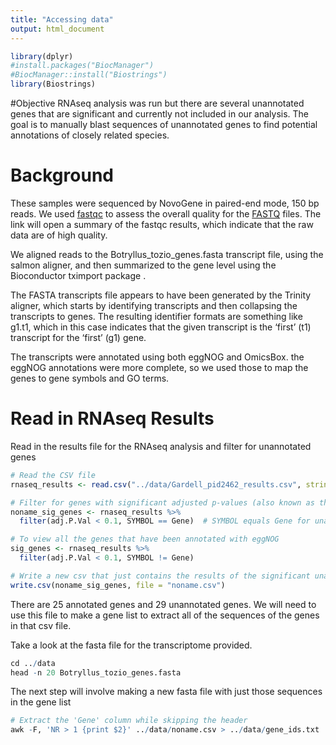 ```yaml
---
title: "Accessing data"
output: html_document
---
```

```r
library(dplyr)
#install.packages("BiocManager")
#BiocManager::install("Biostrings")
library(Biostrings)
```

#Objective
RNAseq analysis was run but there are several unannotated genes that are significant and currently not included in our analysis. The goal is to manually blast sequences of unannotated genes to find potential annotations of closely related species.

# Background
These samples were sequenced by NovoGene in paired-end mode, 150 bp
reads. We used
[fastqc](https://www.bioinformatics.babraham.ac.uk/projects/fastqc/)
to assess the overall quality for the [FASTQ](multiqc_report.html)
files. The link will open a summary of the fastqc results, which
indicate that the raw data are of high quality.

We aligned reads to the Botryllus_tozio_genes.fasta transcript file, using the salmon aligner, and then summarized to the gene level using the
Bioconductor tximport package .

The FASTA transcripts file appears to have been generated by the
Trinity aligner, which starts by identifying transcripts and then
collapsing the transcripts to genes. The resulting identifier formats
are something like g1.t1, which in this case indicates that the given
transcript is the 'first' (t1) transcript for the 'first' (g1) gene.

The transcripts were annotated using both eggNOG and OmicsBox. the
eggNOG annotations were more complete, so we used those to map the
genes to gene symbols and GO terms.

# Read in RNAseq Results


Read in the results file for the RNAseq analysis and filter for unannotated genes
```r
# Read the CSV file
rnaseq_results <- read.csv("../data/Gardell_pid2462_results.csv", stringsAsFactors = FALSE)

# Filter for genes with significant adjusted p-values (also known as the false discovery rate of < 0.1) and no gene symbols
noname_sig_genes <- rnaseq_results %>%
  filter(adj.P.Val < 0.1, SYMBOL == Gene)  # SYMBOL equals Gene for unannotated genes

# To view all the genes that have been annotated with eggNOG
sig_genes <- rnaseq_results %>%
  filter(adj.P.Val < 0.1, SYMBOL != Gene)

# Write a new csv that just contains the results of the significant unannotated genes
write.csv(noname_sig_genes, file = "noname.csv")
```
There are 25 annotated genes and 29 unannotated genes.
We will need to use this file to make a gene list to extract all of the sequences of the genes in that csv file.

Take a look at the fasta file for the transcriptome provided. 
```r
cd ../data
head -n 20 Botryllus_tozio_genes.fasta
```

The next step will involve making a new fasta file with just those sequences in the gene list


```r
# Extract the 'Gene' column while skipping the header
awk -F, 'NR > 1 {print $2}' ../data/noname.csv > ../data/gene_ids.txt
```




